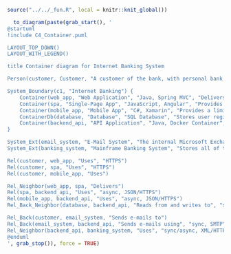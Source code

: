 ```r
source("../../_fun.R", local = knitr::knit_global())
```

```r
  to_diagram(paste(grab_start(), '
@startuml
!include C4_Container.puml

LAYOUT_TOP_DOWN()
LAYOUT_WITH_LEGEND()

title Container diagram for Internet Banking System

Person(customer, Customer, "A customer of the bank, with personal bank accounts")

System_Boundary(c1, "Internet Banking") {
    Container(web_app, "Web Application", "Java, Spring MVC", "Delivers the static content and the Internet banking SPA")
    Container(spa, "Single-Page App", "JavaScript, Angular", "Provides all the Internet banking functionality to cutomers via their web browser")
    Container(mobile_app, "Mobile App", "C#, Xamarin", "Provides a limited subset of the Internet banking functionality to customers via their mobile device")
    ContainerDb(database, "Database", "SQL Database", "Stores user registraion information, hased auth credentials, access logs, etc.")
    Container(backend_api, "API Application", "Java, Docker Container", "Provides Internet banking functionality via API")
}

System_Ext(email_system, "E-Mail System", "The internal Microsoft Exchange system")
System_Ext(banking_system, "Mainframe Banking System", "Stores all of the core banking information about customers, accounts, transactions, etc.")

Rel(customer, web_app, "Uses", "HTTPS")
Rel(customer, spa, "Uses", "HTTPS")
Rel(customer, mobile_app, "Uses")

Rel_Neighbor(web_app, spa, "Delivers")
Rel(spa, backend_api, "Uses", "async, JSON/HTTPS")
Rel(mobile_app, backend_api, "Uses", "async, JSON/HTTPS")
Rel_Back_Neighbor(database, backend_api, "Reads from and writes to", "sync, JDBC")

Rel_Back(customer, email_system, "Sends e-mails to")
Rel_Back(email_system, backend_api, "Sends e-mails using", "sync, SMTP")
Rel_Neighbor(backend_api, banking_system, "Uses", "sync/async, XML/HTTPS")
@enduml
', grab_stop()), force = TRUE)
```

